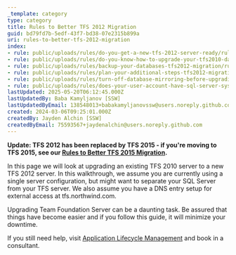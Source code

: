 ```yaml
---
_template: category
type: category
title: Rules to Better TFS 2012 Migration
guid: bd79fd7b-5edf-43f7-bd38-07e2315b899a
uri: rules-to-better-tfs-2012-migration
index:
- rule: public/uploads/rules/do-you-get-a-new-tfs-2012-server-ready/rule.mdx
- rule: public/uploads/rules/do-you-know-how-to-upgrade-your-tfs2010-databases-the-big-one/rule.mdx
- rule: public/uploads/rules/backup-your-databases-tfs2012-migration/rule.mdx
- rule: public/uploads/rules/plan-your-additional-steps-tfs2012-migration/rule.mdx
- rule: public/uploads/rules/turn-off-database-mirroring-before-upgrading-your-tfs-databases/rule.mdx
- rule: public/uploads/rules/does-your-user-account-have-sql-server-system-administrator-privileges-in-sql-server/rule.mdx
lastUpdated: 2025-05-20T06:12:45.000Z
lastUpdatedBy: Baba Kamyljanov [SSW]
lastUpdatedByEmail: 138548013+babakamyljanovssw@users.noreply.github.com
created: 2024-03-06T09:25:01.000Z
createdBy: Jayden Alchin [SSW]
createdByEmail: 75593567+jaydenalchin@users.noreply.github.com
---
```


**Update: TFS 2012 has been replaced by TFS 2015 - if you're moving to TFS 2015, see our [Rules to Better TFS 2015 Migration](/rules-to-better-tfs-2015-migration).**

In this page we will look at upgrading an existing TFS 2010 server to a new TFS 2012 server. In this walkthrough, we assume you are currently using a single server configuration, but might want to separate your SQL Server from your TFS server. We also assume you have a DNS entry setup for external access at tfs.northwind.com.

Upgrading Team Foundation Server can be a daunting task. Be assured that things have become easier and if you follow this guide, it will minimize your downtime.

If you still need help, visit [Application Lifecycle Management](https://www.ssw.com.au/ssw/Consulting/ALM.aspx) and book in a consultant.
